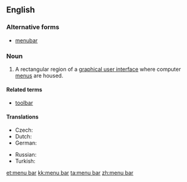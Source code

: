 ==English==
{{wikipedia}}

===Alternative forms===
* [[menubar]]

===Noun===
{{en-noun|head=[[menu]] [[bar]]}}

# {{lb|en|graphical user interface}} A rectangular region of a [[graphical user interface]] where computer [[menu]]s are housed.

====Related terms====
* [[toolbar]]

====Translations====
{{trans-top|rectangular region of a graphical user interface where computer menus are housed}}
* Czech: {{t|cs|panel nabídek|m}}
* Dutch: {{t|nl|menubalk|m}}
* German: {{t|de|Menüleiste|f}}
{{trans-mid}}
* Russian: {{t|ru|строка́ меню́|f}}
* Turkish: {{t|tr|menü çubuğu}}
{{trans-bottom}}

[[et:menu bar]]
[[kk:menu bar]]
[[ta:menu bar]]
[[zh:menu bar]]